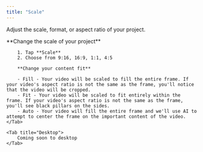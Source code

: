 ```yaml
---
title: "Scale"
---
```


Adjust the scale, format, or aspect ratio of your project.

<Tabs>
    <Tab title="iOS">
        **Change the scale of your project**

        1. Tap **Scale**
        2. Choose from 9:16, 16:9, 1:1, 4:5

        **Change your content fit**

        - Fill - Your video will be scaled to fill the entire frame. If your video's aspect ratio is not the same as the frame, you'll notice that the video will be cropped.
        - Fit - Your video will be scaled to fit entirely within the frame. If your video's aspect ratio is not the same as the frame, you'll see black pillars on the sides.
        - Auto - Your video will fill the entire frame and we'll use AI to attempt to center the frame on the important content of the video.
    </Tab>

    <Tab title="Desktop">
        Coming soon to desktop
    </Tab>
</Tabs>
